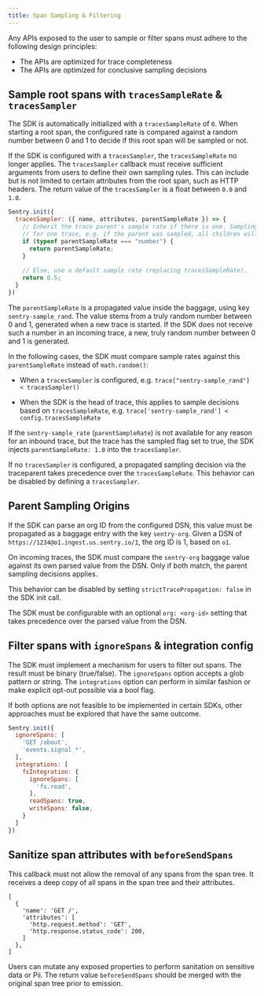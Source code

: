 ```yaml
---
title: Span Sampling & Filtering
---
```


Any APIs exposed to the user to sample or filter spans must adhere to the following design principles:

- The APIs are optimized for trace completeness
- The APIs are optimized for conclusive sampling decisions

## Sample root spans with `tracesSampleRate` & `tracesSampler`

The SDK is automatically initialized with a `tracesSampleRate` of `0`.
When starting a root span, the configured rate is compared against a random number between 0 and 1 to decide if this root span will be sampled or not.

If the SDK is configured with a `tracesSampler`, the `tracesSampleRate` no longer applies.
The `tracesSampler` callback must receive sufficient arguments from users to define their own sampling rules.
This can include but is not limited to certain attributes from the root span, such as HTTP headers.
The return value of the `tracesSampler` is a float between `0.0` and `1.0`.

```js
Sentry.init({
  tracesSampler: ({ name, attributes, parentSampleRate }) => {
    // Inherit the trace parent's sample rate if there is one. Sampling is deterministic 
    // for one trace, e.g. if the parent was sampled, all children will be sampled at the same rate.
    if (typeof parentSampleRate === "number") {
      return parentSampleRate;
    }
    
    // Else, use a default sample rate (replacing tracesSampleRate).
    return 0.5;
  }
})
```

The `parentSampleRate` is a propagated value inside the baggage, using key `sentry-sample_rand`.
The value stems from a truly random number between 0 and 1, generated when a new trace is started. If the SDK does not receive such a number in an incoming trace, a new, truly random number between 0 and 1 is generated.

In the following cases, the SDK must compare sample rates against this `parentSampleRate` instead of `math.random()`:
  
  - When a `tracesSampler` is configured, e.g. `trace["sentry-sample_rand"] < tracesSampler()`
  
  - When the SDK is the head of trace, this applies to sample decisions based on `tracesSampleRate`, e.g. `trace['sentry-sample_rand'] < config.tracesSampleRate`

If the `sentry-sample_rate` (`parentSampleRate`) is not available for any reason for an inbound trace, but the trace has the sampled flag set to true, the SDK injects `parentSampleRate: 1.0` into the `tracesSampler`.

If no `tracesSampler` is configured, a propagated sampling decision via the traceparent takes precedence over the `tracesSampleRate`. This behavior can be disabled by defining a `tracesSampler`.
 
## Parent Sampling Origins

If the SDK can parse an org ID from the configured DSN, this value must be propagated as a baggage entry with the key `sentry-org`. Given a DSN of `https://1234@o1.ingest.us.sentry.io/1`, the org ID is 1, based on `o1`.

On incoming traces, the SDK must compare the `sentry-org` baggage value against its own parsed value from the DSN. Only if both match, the parent sampling decisions applies.

This behavior can be disabled by setting `strictTracePropagation: false` in the SDK init call.

The SDK must be configurable with an optional `org: <org-id>` setting that takes precedence over the parsed value from the DSN.

## Filter spans with `ignoreSpans` & integration config

The SDK must implement a mechanism for users to filter out spans. The result must be binary (true/false).
The `ignoreSpans` option accepts a glob pattern or string.
The `integrations` option can perform in similar fashion or make explicit opt-out possible via a bool flag.

If both options are not feasible to be implemented in certain SDKs, other approaches must be explored that have the same outcome.

```js
Sentry.init({
  ignoreSpans: [
    'GET /about',
    'events.signal *',
  ],
  integrations: [
    fsIntegration: {
      ignoreSpans: [
        'fs.read',
      ],
      readSpans: true,
      writeSpans: false,
    }
  ]
})
```

## Sanitize span attributes with `beforeSendSpans`

This callback must not allow the removal of any spans from the span tree.
It receives a deep copy of all spans in the span tree and their attributes.

```
[
  {
    'name': 'GET /',
    'attributes': [
      'http.request.method': 'GET',
      'http.response.status_code': 200,
    ]
  },
]
```

Users can mutate any exposed properties to perform sanitation on sensitive data or Pii.
The return value `beforeSendSpans` should be merged with the original span tree prior to emission.
